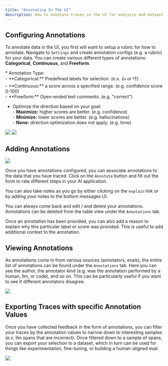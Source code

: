 ```yaml
---
title: "Annotating In The UI"
description: How to annotate traces in the UI for analysis and dataset curation
---
```


## Configuring Annotations

To annotate data in the UI, you first will want to setup a rubric for how to annotate. Navigate to `Settings` and create annotation configs (e.g. a rubric) for your data. You can create various different types of annotations: **Categorical**, **Continuous**, and **Freeform**.

<Accordion title="Annotation Types">
* Annotation Type: <br/>- **Categorical:** Predefined labels for selection. (e.x. 👍 or 👎) <br/>- **Continuous:** a score across a specified range. (e.g. confidence score 0-100) <br/>- **Freeform:** Open-ended text comments. (e.g. "correct")

- Optimize the direction based on your goal: <br/>- **Maximize:** higher scores are better. (e.g. confidence) <br/>- **Minimize:** lower scores are better. (e.g. hallucinations) <br/>- **None:** direction optimization does not apply. (e.g. tone)

<Frame caption="Different types of annotations change the way human annotators provide feedback">
  <img src="https://storage.googleapis.com/arize-phoenix-assets/assets/images/phoenix-docs-images/6c7b80dc-image.jpeg" />
</Frame>

</Accordion>

<Frame caption="Configure an annotation to guide how a user should input an annotation">
  <img src="https://storage.googleapis.com/arize-phoenix-assets/assets/images/phoenix-docs-images/55fe6610-image.jpeg" />
</Frame>

## Adding Annotations

<Frame caption="Once annotations are configured, you can add them to your project to build out a custom annotation form">
  <img src="https://storage.googleapis.com/arize-phoenix-assets/assets/images/phoenix-docs-images/352ab698-image.jpeg" />
</Frame>

Once you have annotations configured, you can associate annotations to the data that you have traced. Click on the `Annotate` button and fill out the form to rate different steps in your AI application. 

You can also take notes as you go by either clicking on the `explain` link or by adding your notes to the bottom messages UI. 

You can always come back and edit / and delete your annotations. Annotations can be deleted from the table view under the `Annotations` tab.

<Check>
Once an annotation has been provided, you can also add a reason to explain why this particular label or score was provided. This is useful to add additional context to the annotation.

</Check>

## Viewing Annotations

As annotations come in from various sources (annotators, evals), the entire list of annotations can be found under the `Annotations` tab. Here you can see the author, the annotator kind (e.g. was the annotation performed by a human, llm, or code), and so on. This can be particularly useful if you want to see if different annotators disagree.

<Frame caption="You can view the annotations by different users, llms, and annotators">
  <img src="https://storage.googleapis.com/arize-phoenix-assets/assets/images/phoenix-docs-images/b79bd97c-image.jpeg" />
</Frame>

## Exporting Traces with specific Annotation Values

Once you have collected feedback in the form of annotations, you can filter your traces by the annotation values to narrow down to interesting samples (e.x. llm spans that are incorrect). Once filtered down to a sample of spans, you can export your selection to a dataset, which in turn can be used for things like experimentation, fine-tuning, or building a human-aligned eval.

<Frame caption="Narrow down your data to areas that need more attention or refinement">
  <img src="https://storage.googleapis.com/arize-phoenix-assets/assets/images/phoenix-docs-images/54c1dd55-image.jpeg" />
</Frame>
